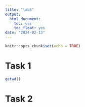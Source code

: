 ```yaml
---
title: "lab5"
output: 
  html_document:
    toc: yes
    toc_float: yes
date: "2024-02-13"
---
```


```r
knitr::opts_chunk$set(echo = TRUE)
```

# Task 1
```r
getwd()
```
# Task 2


